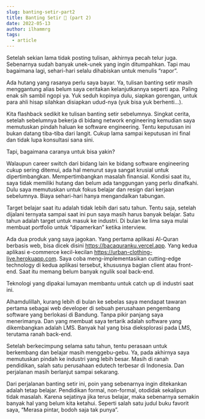 ```yaml
---
slug: banting-setir-part2
title: Banting Setir 🚂 (part 2)
date: 2022-05-13
author: ilhammrg
tags:
  - article
---
```

Setelah sekian lama tidak posting tulisan, akhirnya pecah telur juga. Sebenarnya sudah banyak unek-unek yang ingin ditumpahkan. Tapi mau bagaimana lagi, sehari-hari selalu dihabiskan untuk menulis “rapor”.

Ada hutang yang rasanya perlu saya bayar. Ya, tulisan banting setir masih menggantung alias belum saya ceritakan kelanjutkannya seperti apa. Paling enak sih sambil ngopi ya. Yuk seduh kopinya dulu, siapkan gorengan, untuk para ahli hisap silahkan disiapkan udud-nya (yuk bisa yuk berhenti...).

Kita flashback sedikit ke tulisan banting setir sebelumnya. Singkat cerita, setelah sebelumnya bekerja di bidang network engineering kemudian saya memutuskan pindah haluan ke software engineering. Tentu keputusan ini bukan datang tiba-tiba dari langit. Cukup lama sampai keputusan ini final dan tidak lupa konsultasi sana sini.

Tapi, bagaimana caranya untuk bisa yakin?

Walaupun career switch dari bidang lain ke bidang software engineering cukup sering ditemui, ada hal menurut saya sangat krusial untuk dipertimbangkan. Mempertimbangkan masalah finansial. Kondisi saat itu, saya tidak memiliki hutang dan belum ada tanggungan yang perlu dinafkahi. Dulu saya memutuskan untuk fokus belajar dan resign dari kerjaan sebelumnya. Biaya sehari-hari hanya mengandalkan tabungan.

Target belajar saat itu adalah tidak lebih dari satu tahun. Tentu saja, setelah dijalani ternyata sampai saat ini pun saya masih harus banyak belajar. Satu tahun adalah target untuk masuk ke industri. Di bulan ke lima saya mulai membuat portfolio untuk “dipamerkan” ketika interview.

Ada dua produk yang saya jagokan. Yang pertama aplikasi Al-Quran berbasis web, bisa dicek disini [](https://bacaquranku.vercel.app/)<https://bacaquranku.vercel.app>. Yang kedua aplikasi e-commerce kecil-kecilan [](https://urban-clothing-live.herokuapp.com/)<https://urban-clothing-live.herokuapp.com>. Saya coba meng-implementasikan cutting-edge technology di kedua aplikasi tersebut, khususnya bagian client atau front-end. Saat itu memang belum banyak ngulik soal back-end.

Teknologi yang dipakai lumayan membantu untuk catch up di industri saat ini.

Alhamdulillah, kurang lebih di bulan ke sebelas saya mendapat tawaran pertama sebagai web developer di sebuah perusahaan pengembang software yang berlokasi di Bandung. Tanpa pikir panjang saya menerimanya. Dan yang membuat saya tertarik adalah software yang dikembangkan adalah LMS. Banyak hal yang bisa dieksplorasi pada LMS, terutama ranah back-end.

Setelah berkecimpung selama satu tahun, tentu perasaan untuk berkembang dan belajar masih menggebu-gebu. Ya, pada akhirnya saya memutuskan pindah ke industri yang lebih besar. Masih di ranah pendidikan, salah satu perusahaan edutech terbesar di Indonesia. Dan perjalanan masih berlanjut sampai sekarang.

Dari perjalanan banting setir ini, poin yang sebenarnya ingin ditekankan adalah tetap belajar. Pendidikan formal, non-formal, otodidak sekalipun tidak masalah. Karena sejatinya jika terus belajar, maka sebenarnya semakin banyak hal yang belum kita ketahui. Seperti salah satu judul buku favorit saya, “Merasa pintar, bodoh saja tak punya”.